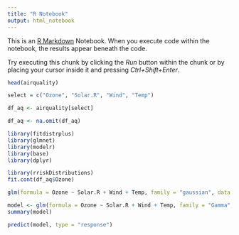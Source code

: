 ```yaml
---
title: "R Notebook"
output: html_notebook
---
```


This is an [R Markdown](http://rmarkdown.rstudio.com) Notebook. When you execute code within the notebook, the results appear beneath the code. 

Try executing this chunk by clicking the *Run* button within the chunk or by placing your cursor inside it and pressing *Ctrl+Shift+Enter*. 

```r

head(airquality)

select = c("Ozone", "Solar.R", "Wind", "Temp")

df_aq <- airquality[select]

df_aq <- na.omit(df_aq)

```
```r
library(fitdistrplus)
library(glmnet)
library(modelr)
library(base)
library(dplyr)
```


```r
library(rriskDistributions)
fit.cont(df_aq$Ozone)
```




```r
glm(formula = Ozone ~ Solar.R + Wind + Temp, family = "gaussian", data = df_aq, model = T)
```



```r
model <- glm(formula = Ozone ~ Solar.R + Wind + Temp, family = "Gamma", data = df_aq, model = T)
summary(model)

predict(model, type = "response")
```

